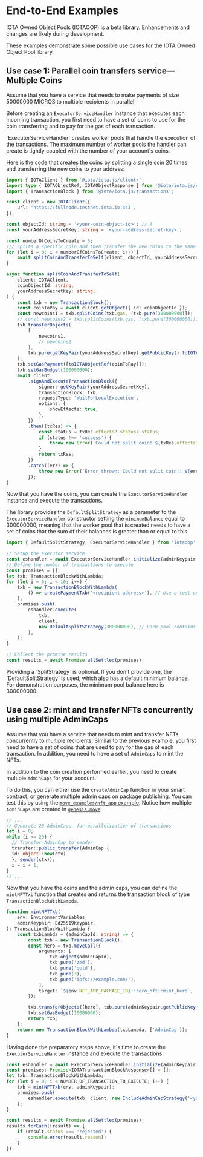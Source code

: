 # End-to-End Examples


<Callout type="info">
	IOTA Owned Object Pools (IOTAOOP) is a beta library. Enhancements and changes are likely during
	development.
</Callout>

These examples demonstrate some possible use cases for the IOTA Owned Object Pool library.

## Use case 1: Parallel coin transfers service—Multiple Coins

Assume that you have a service that needs to make payments of size 50000000 MICROS to multiple
recipients in parallel.

Before creating an `ExecutorServiceHandler` instance that executes each incoming transaction, you
first need to have a set of coins to use for the coin transferring and to pay for the gas of each
transaction.

<Callout type="info">
	`ExecutorServiceHandler` creates worker pools that handle the execution of the transactions. The
	maximum number of worker pools the handler can create is tightly coupled with the number of your
	account's coins.
</Callout>

Here is the code that creates the coins by splitting a single coin 20 times and transferring the new
coins to your address:

```ts
import { IOTAClient } from '@iota/iota.js/client/';
import type { IOTAObjectRef, IOTAObjectResponse } from '@iota/iota.js/client/';
import { TransactionBlock } from '@iota/iota.js/transactions';

const client = new IOTAClient({
	url: 'https://fullnode.testnet.iota.io:443',
});

const objectId: string = '<your-coin-object-id>'; // A
const yourAddressSecretKey: string = '<your-address-secret-key>';

const numberOfCoinsToCreate = 5;
/// Splits a specific coin and then transfer the new coins to the same address.
for (let i = 0; i < numberOfCoinsToCreate; i++) {
	await splitCoinAndTransferToSelf(client, objectId, yourAddressSecretKey);
}

async function splitCoinAndTransferToSelf(
	client: IOTAClient,
	coinObjectId: string,
	yourAddressSecretKey: string,
) {
	const txb = new TransactionBlock();
	const coinToPay = await client.getObject({ id: coinObjectId });
	const newcoins1 = txb.splitCoins(txb.gas, [txb.pure(300000000)]);
	// const newcoins2 = txb.splitCoins(txb.gas, [txb.pure(300000000)]);
	txb.transferObjects(
		[
			newcoins1,
			// newcoins2
		],
		txb.pure(getKeyPair(yourAddressSecretKey).getPublicKey().toIOTAAddress()),
	);
	txb.setGasPayment([toIOTAObjectRef(coinToPay)]);
	txb.setGasBudget(100000000);
	await client
		.signAndExecuteTransactionBlock({
			signer: getKeyPair(yourAddressSecretKey),
			transactionBlock: txb,
			requestType: 'WaitForLocalExecution',
			options: {
				showEffects: true,
			},
		})
		.then((txRes) => {
			const status = txRes.effects?.status?.status;
			if (status !== 'success') {
				throw new Error(`Could not split coin! ${txRes.effects?.status?.error}`);
			}
			return txRes;
		})
		.catch((err) => {
			throw new Error(`Error thrown: Could not split coin!: ${err}`);
		});
}
```

Now that you have the coins, you can create the `ExecutorServiceHandler` instance and execute the
transactions.

The library provides the `DefaultSplitStrategy` as a parameter to the `ExecutorServiceHandler`
constructor setting the `minimumBalance` equal to 300000000, meaning that the worker pool that is
created needs to have a set of coins that the sum of their balances is greater than or equal to
this.

```ts
import { DefaultSplitStrategy, ExecutorServiceHandler } from 'iotaoop';

// Setup the executor service
const eshandler = await ExecutorServiceHandler.initialize(adminKeypair, client);
// Define the number of transactions to execute
const promises = [];
let txb: TransactionBlockWithLambda;
for (let i = 0; i < 10; i++) {
	txb = new TransactionBlockWithLambda(
		() => createPaymentTxb('<recipient-address>'), // Use a test user address to receive the txbs
	);
	promises.push(
		eshandler.execute(
			txb,
			client,
			new DefaultSplitStrategy(300000000), // Each pool contains coins with a total balance of 300000000 MICROS
		),
	);
}

// Collect the promise results
const results = await Promise.allSettled(promises);
```

<Callout type="info">
	Providing a `SplitStrategy` is optional. If you don't provide one, the `DefaultSplitStrategy` is
	used, which also has a default minimum balance. For demonstration purposes, the minimum pool
	balance here is 300000000.
</Callout>

## Use case 2: mint and transfer NFTs concurrently using multiple AdminCaps

Assume that you have a service that needs to mint and transfer NFTs concurrently to multiple
recipients. Similar to the previous example, you first need to have a set of coins that are used to
pay for the gas of each transaction. In addition, you need to have a set of `AdminCaps` to mint the
NFTs.

In addition to the coin creation performed earlier, you need to create multiple `AdminCaps` for your
account.

To do this, you can either use the `createAdminCap` function in your smart contract, or generate
multiple admin caps on package publishing. You can test this by using the
[`move_examples/nft_app` example](https://github.com/MystenLabs/IOTA_Owned_Object_Pools/tree/main/move_examples/nft_app).
Notice how multiple `AdminCaps` are created in
[`genesis.move`](https://github.com/MystenLabs/IOTA_Owned_Object_Pools/blob/main/move_examples/nft_app/sources/genesis.move):

```ts
// ...
// Generate 20 AdminCaps, for parallelization of transactions
let i = 0;
while (i <= 20) {
  // Transfer AdminCap to sender
  transfer::public_transfer(AdminCap {
  id: object::new(ctx)
  }, sender(ctx));
  i = i + 1;
}
// ...
```

Now that you have the coins and the admin caps, you can define the `mintNFTTxb` function that
creates and returns the transaction block of type `TransactionBlockWithLambda`.

```ts
function mintNFTTxb(
	env: EnvironmentVariables,
	adminKeypair: Ed25519Keypair,
): TransactionBlockWithLambda {
	const txbLambda = (adminCapId: string) => {
		const txb = new TransactionBlock();
		const hero = txb.moveCall({
			arguments: [
				txb.object(adminCapId),
				txb.pure('zed'),
				txb.pure('gold'),
				txb.pure(3),
				txb.pure('ipfs://example.com/'),
			],
			target: `${env.NFT_APP_PACKAGE_ID}::hero_nft::mint_hero`,
		});

		txb.transferObjects([hero], txb.pure(adminKeypair.getPublicKey().toIOTAAddress()));
		txb.setGasBudget(10000000);
		return txb;
	};
	return new TransactionBlockWithLambda(txbLambda, ['AdminCap']);
}
```

Having done the preparatory steps above, it's time to create the `ExecutorServiceHandler` instance
and execute the transactions.

```ts
const eshandler = await ExecutorServiceHandler.initialize(adminKeypair, client);
const promises: Promise<IOTATransactionBlockResponse>[] = [];
let txb: TransactionBlockWithLambda;
for (let i = 0; i < NUMBER_OF_TRANSACTION_TO_EXECUTE; i++) {
	txb = mintNFTTxb(env, adminKeypair);
	promises.push(
		eshandler.execute(txb, client, new IncludeAdminCapStrategy('<your-nft-package-id>')),
	);
}

const results = await Promise.allSettled(promises);
results.forEach((result) => {
	if (result.status === 'rejected') {
		console.error(result.reason);
	}
});
```
